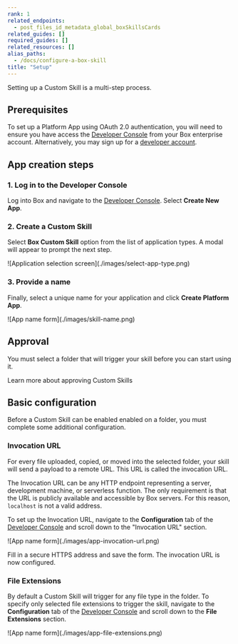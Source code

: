 ```yaml
---
rank: 1
related_endpoints:
  - post_files_id_metadata_global_boxSkillsCards
related_guides: []
required_guides: []
related_resources: []
alias_paths:
  - /docs/configure-a-box-skill
title: "Setup"
---
```

Setting up a Custom Skill is a multi-step process.

## Prerequisites

To set up a Platform App using OAuth 2.0 authentication, you will need to ensure
you have access the [Developer Console][devconsole] from your Box enterprise 
account. Alternatively, you may sign up for a [developer account][devaccount].

## App creation steps

### 1. Log in to the Developer Console

Log into Box and navigate to the 
[Developer Console][devconsole]. Select **Create New App**.

### 2. Create a Custom Skill

Select **Box Custom Skill** option from the list of application types. A modal
will appear to prompt the next step.

<ImageFrame border>
![Application selection screen](./images/select-app-type.png)

</ImageFrame>

### 3. Provide a name

Finally, select a unique name for your application and click **Create Platform App**.

<ImageFrame border width="600" center>
![App name form](./images/skill-name.png)

</ImageFrame>

## Approval

You must select a folder that will trigger your skill before you can start using
it. 

<CTA to='g://authorization/custom-skill-approval'>
  Learn more about approving Custom Skills
</CTA>

## Basic configuration

Before a Custom Skill can be enabled enabled on a folder, you must complete
some additional configuration.

### Invocation URL

For every file uploaded, copied, or moved into the selected folder, your skill
will send a payload to a remote URL. This URL is called the invocation URL.

The Invocation URL can be any HTTP endpoint representing a server, development
machine, or serverless function. The only requirement is that the URL is 
publicly available and accessible by Box servers. For this reason, `localhost` 
is not a valid address.

To set up the Invocation URL, navigate to the **Configuration** tab of the 
[Developer Console][devconsole] and scroll down to the "Invocation URL" section.

<ImageFrame border width="600" center>
![App name form](./images/app-invocation-url.png)

</ImageFrame>

Fill in a secure HTTPS address and save the form. The invocation URL is now
configured.

### File Extensions

By default a Custom Skill will trigger for any file type in the folder. To
specify only selected file extensions to trigger the skill, navigate to the 
**Configuration** tab of the [Developer Console][devconsole] and scroll down to
the **File Extensions** section. 

<ImageFrame border width="600" center>
![App name form](./images/app-file-extensions.png)

</ImageFrame>

[devconsole]: https://app.box.com/developers/console
[devaccount]: https://account.box.com/signup/n/developer
